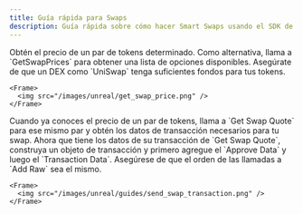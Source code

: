 ```yaml
---
title: Guía rápida para Swaps
description: Guía rápida sobre cómo hacer Smart Swaps usando el SDK de Unreal de Sequence.
---
```


<Steps>
  <Step title="Obtener el precio de swap">
    Obtén el precio de un par de tokens determinado. Como alternativa, llama a `GetSwapPrices` para obtener una lista de opciones disponibles.
    Asegúrate de que un DEX como `UniSwap` tenga suficientes fondos para tus tokens.

    <Frame>
      <img src="/images/unreal/get_swap_price.png" />
    </Frame>
  </Step>

  <Step title="Obtener la cotización de swap">
    Cuando ya conoces el precio de un par de tokens, llama a `Get Swap Quote` para ese mismo par y obtén los datos de transacción necesarios para tu swap.
  </Step>

  <Step title="Enviar transacción">
    Ahora que tiene los datos de su transacción de `Get Swap Quote`, construya un objeto de transacción y primero
    agregue el `Approve Data` y luego el `Transaction Data`. Asegúrese de que el orden de las llamadas a `Add Raw` sea el mismo.

    <Frame>
      <img src="/images/unreal/guides/send_swap_transaction.png" />
    </Frame>
  </Step>
</Steps>